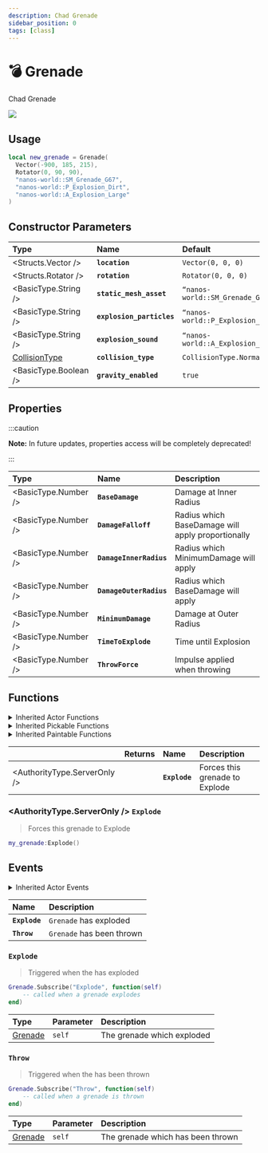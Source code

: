 ```yaml
---
description: Chad Grenade
sidebar_position: 0
tags: [class]
---
```


# 💣 Grenade

Chad Grenade


![](/img/docs/grenade.jpg)

## Usage


```lua
local new_grenade = Grenade(
  Vector(-900, 185, 215),
  Rotator(0, 90, 90),
  "nanos-world::SM_Grenade_G67",
  "nanos-world::P_Explosion_Dirt",
  "nanos-world::A_Explosion_Large"
)
```

## Constructor Parameters

| **Type** | **Name** | **Default** |
| :--- | :--- | :--- |
| <Structs.Vector /> | **`location`** | `Vector(0, 0, 0)` |
| <Structs.Rotator /> | **`rotation`** | `Rotator(0, 0, 0)` |
| <BasicType.String /> | **`static_mesh_asset`** | `“nanos-world::SM_Grenade_G67”` |
| <BasicType.String /> | **`explosion_particles`** | `“nanos-world::P_Explosion_Dirt”` |
| <BasicType.String /> | **`explosion_sound`** | `“nanos-world::A_Explosion_Large` |
| [CollisionType](./scripting-reference/glossary/enums.md#collisiontype) | **`collision_type`** | `CollisionType.Normal` |
| <BasicType.Boolean /> | **`gravity_enabled`** | `true` |

## Properties

:::caution

**Note:** In future updates, properties access will be completely deprecated!

:::

| **Type** | **Name** | **Description** |
| :--- | :--- | :--- |
| <BasicType.Number /> | **`BaseDamage`** | Damage at Inner Radius |
| <BasicType.Number /> | **`DamageFalloff`** | Radius which BaseDamage will apply proportionally |
| <BasicType.Number /> | **`DamageInnerRadius`** | Radius which MinimumDamage will apply |
| <BasicType.Number /> | **`DamageOuterRadius`** | Radius which BaseDamage will apply |
| <BasicType.Number /> | **`MinimumDamage`** | Damage at Outer Radius |
| <BasicType.Number /> | **`TimeToExplode`** | Time until Explosion |
| <BasicType.Number /> | **`ThrowForce`** | Impulse applied when throwing |

## Functions


<details><summary>Inherited Actor Functions</summary><BaseActorFunctions /></details>
<details><summary>Inherited Pickable Functions</summary><BasePickableFunctions /></details>
<details><summary>Inherited Paintable Functions</summary><BasePaintableFunctions /></details>

|  | **Returns** | **Name** | **Description** |
| :--- | :--- | :--- | :--- |
| <AuthorityType.ServerOnly /> |  | **`Explode`** | Forces this grenade to Explode |

### <AuthorityType.ServerOnly /> **`Explode`**

> Forces this grenade to Explode

```lua
my_grenade:Explode()
```

## Events


<details><summary>Inherited Actor Events</summary><BaseActorEvents /></details>

| **Name** | **Description** |
| :--- | :--- |
| **`Explode`** | `Grenade` has exploded |
| **`Throw`** | `Grenade` has been thrown |

### `Explode`

> Triggered when the has exploded

```lua
Grenade.Subscribe("Explode", function(self)
    -- called when a grenade explodes
end)
```

| Type | Parameter | Description |
| :--- | :--- | :--- |
| [Grenade](grenade) | `self` | The grenade which exploded |

### **`Throw`**

> Triggered when the has been thrown

```lua
Grenade.Subscribe("Throw", function(self)
    -- called when a grenade is thrown
end)
```

| Type | Parameter | Description |
| :--- | :--- | :--- |
| [Grenade](grenade) | `self` | The grenade which has been thrown |

